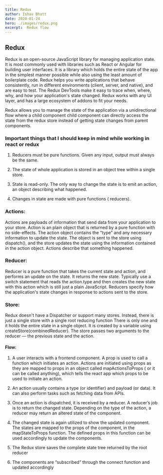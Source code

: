 ```yaml
---
title: Redux
author: Ishav Bhatt
date: 2020-01-24	
hero: ./images/redux.png
excerpt:  Redux flow
---
```



##  Redux

Redux is an open-source JavaScript library for managing application state. It is most commonly used with libraries such as React or Angular for building user interfaces. It is a library which holds the entire state of the app in the simplest manner possible while also using the least amount of boilerplate code. Redux helps you write applications that behave consistently, run in different environments (client, server, and native), and are easy to test. The Redux DevTools make it easy to trace when, where, why, and how your application's state changed. Redux works with any UI layer, and has a large ecosystem of addons to fit your needs.

Redux allows you to manage the state of the application via a unidirectional flow where a child component child component can directly access the state from the redux store instead of getting state changes from parent components.

### Important things that I should keep in mind while working in react or redux

1. Reducers must be pure functions. Given any input, output must always be the same.

2. The state of whole application is stored in an object tree within a single store. 

3. State is read-only. The only way to change the state is to emit an action, an object describing what happened.
 
4. Changes in state are made with pure functions ( reducers).

### Actions:

Actions are payloads of information that send data from your application to your store. Action is an plain object that is returned by a pure function with no side-effects. The action object contains the “type” and any necessary information to update the state. The object is sent to the store using dispatch(), and the store updates the state using the information contained in the action object. Actions describe that something happened.

### Reducer:

Reducer is a pure function that takes the current state and action, and performs an update on the state. It returns the new state. Typically use a switch statement that reads the action.type and then creates the new state with this action which is still just a plain JavaScript. Reducers specify how the application's state changes in response to actions sent to the store.

### Store:

Redux doesn't have a Dispatcher or support many stores. Instead, there is just a single store with a single root reducing function There is only one and it holds the entire state in a single object. It is created by a variable using createStore(combinedReducer). The store passes two arguments to the reducer — the previous state and the action.

#### Flow:

1. A user interacts with a frontend component. A prop is used to call a function which initiates an action. Actions are initiated using props as they are mapped to props in an object called mapActionsToProps ( or it can be called anything), which tells the react app which props to be used to initiate an action.

2. An action usually contains a type (or identifier) and payload (or data). It can also perform tasks such as fetching data from APIs.

3. Once an action is dispatched, it is received by a reducer. A reducer’s job is to return the changed state. Depending on the type of the action, a reducer may return an altered state of the component.

4. The changed state is again utilized to show the updated component. The states are mapped to the props of the component, in the mapStateToProps function. The defined props in this function can be used accordingly to update the components.

5. The Redux store saves the complete state tree returned by the root reducer

6. The components are “subscribed” through the connect function and updated accordingly